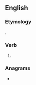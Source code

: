 ==English==

===Etymology===
{{suffix|fare|est|lang=en}}.

===Verb===
{{head|en|verb form}}

# {{en-archaic second-person singular of|fare}}

===Anagrams===
* {{anagrams|en|a=aefrst|afters|faster|freats|strafe}}